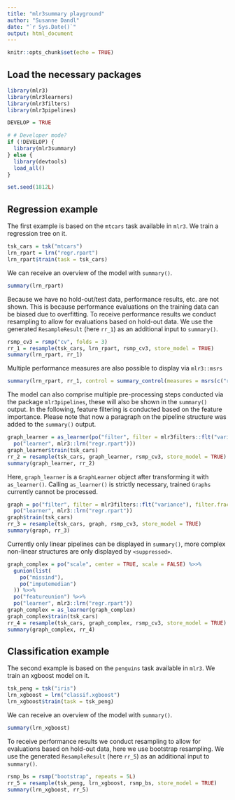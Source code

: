 ```yaml
---
title: "mlr3summary playground"
author: "Susanne Dandl"
date: "`r Sys.Date()`"
output: html_document
---
```


```r
knitr::opts_chunk$set(echo = TRUE)
```

## Load the necessary packages
```r
library(mlr3)
library(mlr3learners)
library(mlr3filters)
library(mlr3pipelines)

DEVELOP = TRUE

# # Developer mode?
if (!DEVELOP) {
  library(mlr3summary)
} else {
  library(devtools)
  load_all()
}

set.seed(1812L)
```

## Regression example

The first example is based on the `mtcars` task available in `mlr3`.
We train a regression tree on it.

```r
tsk_cars = tsk("mtcars")
lrn_rpart = lrn("regr.rpart")
lrn_rpart$train(task = tsk_cars)
```

We can receive an overview of the model with `summary()`.

```r
summary(lrn_rpart)
```

Because we have no hold-out/test data, performance results, etc. are not shown.
This is because performance evaluations on the training data can be biased due to overfitting.
To receive performance results we conduct resampling to allow for evaluations based on hold-out data.
We use the generated `ResampleResult` (here `rr_1`) as an additional input to `summary()`.

```r
rsmp_cv3 = rsmp("cv", folds = 3)
rr_1 = resample(tsk_cars, lrn_rpart, rsmp_cv3, store_model = TRUE)
summary(lrn_rpart, rr_1)
```

Multiple performance measures are also possible to display via `mlr3::msrs`

```r
summary(lrn_rpart, rr_1, control = summary_control(measures = msrs(c("regr.bias", "regr.mae"))))
```

The model can also comprise multiple pre-processing steps conducted via the package `mlr3pipelines`, these will also be shown in the `summary()` output.
In the following, feature filtering is conducted based on the feature importance.
Please note that now a paragraph on the pipeline structure was added to the `summary()` output.

```r
graph_learner = as_learner(po("filter", filter = mlr3filters::flt("variance"), filter.frac = 0.5) %>>%
  po("learner", mlr3::lrn("regr.rpart")))
graph_learner$train(tsk_cars)
rr_2 = resample(tsk_cars, graph_learner, rsmp_cv3, store_model = TRUE)
summary(graph_learner, rr_2)
```

Here, `graph_learner` is a `GraphLearner` object after transforming it with `as_learner()`. 
Calling `as_learner()` is strictly necessary, trained `Graphs` currently cannot be processed.
```r
graph = po("filter", filter = mlr3filters::flt("variance"), filter.frac = 0.5) %>>%
  po("learner", mlr3::lrn("regr.rpart"))
graph$train(tsk_cars)
rr_3 = resample(tsk_cars, graph, rsmp_cv3, store_model = TRUE)
summary(graph, rr_3)
```


Currently only linear pipelines can be displayed in `summary()`, more complex non-linear structures are only displayed by `<suppressed>`.

```r
graph_complex = po("scale", center = TRUE, scale = FALSE) %>>%
  gunion(list(
    po("missind"),
    po("imputemedian")
  )) %>>%
  po("featureunion") %>>%
  po("learner", mlr3::lrn("regr.rpart"))
graph_complex = as_learner(graph_complex)
graph_complex$train(tsk_cars)
rr_4 = resample(tsk_cars, graph_complex, rsmp_cv3, store_model = TRUE)
summary(graph_complex, rr_4)
```

## Classification example
The second example is based on the `penguins` task available in `mlr3`.
We train an xgboost model on it. 

```r
tsk_peng = tsk("iris")
lrn_xgboost = lrn("classif.xgboost")
lrn_xgboost$train(task = tsk_peng)
```

We can receive an overview of the model with `summary()`.

```r
summary(lrn_xgboost)
```

To receive performance results we conduct resampling to allow for evaluations based on hold-out data, here we use bootstrap resampling.
We use the generated `ResampleResult` (here `rr_5`) as an additional input to `summary()`.

```r
rsmp_bs = rsmp("bootstrap", repeats = 5L)
rr_5 = resample(tsk_peng, lrn_xgboost, rsmp_bs, store_model = TRUE)
summary(lrn_xgboost, rr_5)
```


